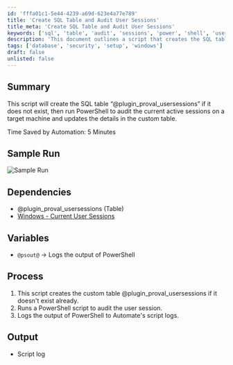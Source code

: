 ```yaml
---
id: 'fffa01c1-5e44-4239-a69d-623e4a77e789'
title: 'Create SQL Table and Audit User Sessions'
title_meta: 'Create SQL Table and Audit User Sessions'
keywords: ['sql', 'table', 'audit', 'sessions', 'power', 'shell', 'users']
description: 'This document outlines a script that creates the SQL table “@plugin_proval_usersessions” if it does not exist, audits the current active sessions on a target machine using PowerShell, and updates the details in the custom table. It includes a summary, sample run, dependencies, variables, process steps, and output details.'
tags: ['database', 'security', 'setup', 'windows']
draft: false
unlisted: false
---
```

## Summary

This script will create the SQL table “@plugin_proval_usersessions” if it does not exist, then run PowerShell to audit the current active sessions on a target machine and updates the details in the custom table.

Time Saved by Automation: 5 Minutes

## Sample Run

![Sample Run](../../../static/img/User-Session-Audit/image_1.png)

## Dependencies

- @plugin_proval_usersessions (Table)
- [Windows - Current User Sessions](https://proval.itglue.com/DOC-5078775-7963719)

## Variables

- `@psout@` -> Logs the output of PowerShell

## Process

1. This script creates the custom table @plugin_proval_usersessions if it doesn't exist already.
2. Runs a PowerShell script to audit the user session.
3. Logs the output of PowerShell to Automate's script logs.

## Output

- Script log












